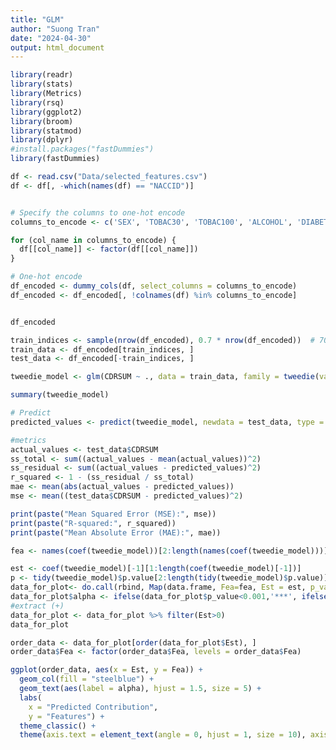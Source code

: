 ```yaml
---
title: "GLM"
author: "Suong Tran"
date: "2024-04-30"
output: html_document
---
```


```r
library(readr)
library(stats)
library(Metrics)
library(rsq)
library(ggplot2)
library(broom)
library(statmod)
library(dplyr)
#install.packages("fastDummies")
library(fastDummies)
```

```r
df <- read.csv("Data/selected_features.csv")
df <- df[, -which(names(df) == "NACCID")]


# Specify the columns to one-hot encode
columns_to_encode <- c('SEX', 'TOBAC30', 'TOBAC100', 'ALCOHOL', 'DIABETES', 'HYPERTEN', 'CVHATT', 'DECIN', 'MOSLOW', 'MEMORY', 'SPEECH', 'BILLS', 'TRAVEL', 'MOFALLS', 'MOTREM')

for (col_name in columns_to_encode) {
  df[[col_name]] <- factor(df[[col_name]])
}

# One-hot encode 
df_encoded <- dummy_cols(df, select_columns = columns_to_encode)
df_encoded <- df_encoded[, !colnames(df) %in% columns_to_encode]


df_encoded


```

```r
train_indices <- sample(nrow(df_encoded), 0.7 * nrow(df_encoded))  # 70% for training, 30% for testing
train_data <- df_encoded[train_indices, ]
test_data <- df_encoded[-train_indices, ]

tweedie_model <- glm(CDRSUM ~ ., data = train_data, family = tweedie(var.power = 1, link.power = 0))

summary(tweedie_model)

# Predict 
predicted_values <- predict(tweedie_model, newdata = test_data, type = "response")

```

```r
#metrics
actual_values <- test_data$CDRSUM
ss_total <- sum((actual_values - mean(actual_values))^2)
ss_residual <- sum((actual_values - predicted_values)^2)
r_squared <- 1 - (ss_residual / ss_total)
mae <- mean(abs(actual_values - predicted_values))
mse <- mean((test_data$CDRSUM - predicted_values)^2)

print(paste("Mean Squared Error (MSE):", mse))
print(paste("R-squared:", r_squared))
print(paste("Mean Absolute Error (MAE):", mae))

```

```r
fea <- names(coef(tweedie_model))[2:length(names(coef(tweedie_model)))]      #get features' names

est <- coef(tweedie_model)[-1][1:length(coef(tweedie_model)[-1])]      
p <- tidy(tweedie_model)$p.value[2:length(tidy(tweedie_model)$p.value)]        #to extract all including NA value
data_for_plot<- do.call(rbind, Map(data.frame, Fea=fea, Est = est, p_value =p))
data_for_plot$alpha <- ifelse(data_for_plot$p_value<0.001,'***', ifelse(0.001 <data_for_plot$p_value & data_for_plot$p_value<0.01,'**', ifelse(0.01<data_for_plot$p_value& data_for_plot$p_value<0.05,'*', ifelse(0.05<data_for_plot$p_value& data_for_plot$p_value<0.1,'.', ' '))))
#extract (+)
data_for_plot <- data_for_plot %>% filter(Est>0)
data_for_plot
```


```r
order_data <- data_for_plot[order(data_for_plot$Est), ]
order_data$Fea <- factor(order_data$Fea, levels = order_data$Fea)

ggplot(order_data, aes(x = Est, y = Fea)) +
  geom_col(fill = "steelblue") +
  geom_text(aes(label = alpha), hjust = 1.5, size = 5) +  
  labs(
    x = "Predicted Contribution",
    y = "Features") +
  theme_classic() + 
  theme(axis.text = element_text(angle = 0, hjust = 1, size = 10), axis.title = element_text(size = 15))

```

